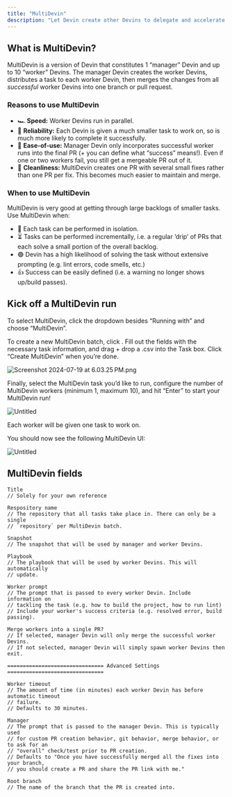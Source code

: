 ```yaml
---
title: "MultiDevin"
description: "Let Devin create other Devins to delegate and accelerate work"
---
```


## What is MultiDevin?

MultiDevin is a version of Devin that constitutes 1 “manager” Devin and up to 10 “worker” Devins. The manager Devin creates the worker Devins, distributes a task to each worker Devin, then merges the changes from all *successful* worker Devins into one branch or pull request. 

### Reasons to use MultiDevin

- 🏎️ **Speed:** Worker Devins run in parallel.
- 💪 **Reliability:** Each Devin is given a much smaller task to work on, so is much more likely to complete it successfully.
- 💚 **Ease-of-use:** Manager Devin only incorporates successful worker runs into the final PR (+ you can define what “success” means!). Even if one or two workers fail, you still get a mergeable PR out of it.
- 🧹 **Cleanliness:** MultiDevin creates one PR with several small fixes rather than one PR per fix. This becomes much easier to maintain and merge.

### When to use MultiDevin

MultiDevin is very good at getting through large backlogs of smaller tasks. Use MultiDevin when:

- 🥷 Each task can be performed in isolation.
- ⏳ Tasks can be performed incrementally, i.e. a regular ‘drip’ of PRs that each solve a small portion of the overall backlog.
- 🟢 Devin has a high likelihood of solving the task without extensive prompting (e.g. lint errors, code smells, etc.)
- 👍 Success can be easily defined (i.e. a warning no longer shows up/build passes).

## Kick off a MultiDevin run

To select MultiDevin, click the dropdown besides “Running with” and choose “MultiDevin”.

To create a new MultiDevin batch, click . Fill out the fields with the necessary task information, and drag + drop a .csv into the Task box. Click “Create MultiDevin” when you’re done.

![Screenshot 2024-07-19 at 6.03.25 PM.png](https://prod-files-secure.s3.us-west-2.amazonaws.com/4f925d22-65a4-47c3-9aed-b65e115aaef3/70bfc4e5-2eb4-4892-bac7-ceae66a93f86/6738dd1d-4a8b-439c-8820-2fb0e3968725.png)

Finally, select the MultiDevin task you’d like to run, configure the number of MultiDevin workers (minimum 1, maximum 10), and hit “Enter” to start your MultiDevin run!

![Untitled](https://prod-files-secure.s3.us-west-2.amazonaws.com/4f925d22-65a4-47c3-9aed-b65e115aaef3/fca0cd84-7b3d-4852-aac8-0c068efc534c/Untitled.png)

Each worker will be given one task to work on.

You should now see the following MultiDevin UI:

![Untitled](https://prod-files-secure.s3.us-west-2.amazonaws.com/4f925d22-65a4-47c3-9aed-b65e115aaef3/be7f3f78-8fa6-4bbe-b2d1-8d83ecd2e253/Untitled.png)

## MultiDevin fields

```
Title
// Solely for your own reference

Respository name
// The repository that all tasks take place in. There can only be a single
// `repository` per MultiDevin batch.

Snapshot
// The snapshot that will be used by manager and worker Devins.

Playbook
// The playbook that will be used by worker Devins. This will automatically 
// update.

Worker prompt
// The prompt that is passed to every worker Devin. Include information on 
// tackling the task (e.g. how to build the project, how to run lint)
// Include your worker's success criteria (e.g. resolved error, build passing).

Merge workers into a single PR?
// If selected, manager Devin will only merge the successful worker Devins.
// If not selected, manager Devin will simply spawn worker Devins then exit.

=============================== Advanced Settings ===============================

Worker timeout
// The amount of time (in minutes) each worker Devin has before automatic timeout
// failure. 
// Defaults to 30 minutes.

Manager 
// The prompt that is passed to the manager Devin. This is typically used
// for custom PR creation behavior, git behavior, merge behavior, or to ask for an
// "overall" check/test prior to PR creation.
// Defaults to "Once you have successfully merged all the fixes into your branch, 
// you should create a PR and share the PR link with me."

Root branch
// The name of the branch that the PR is created into.
```

